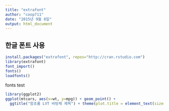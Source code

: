 ```yaml
---
title: "extrafont"
author: "coop711"
date: "2015년 9월 8일"
output: html_document
---
```


한글 폰트 사용
--------------

```r
install.packages("extrafont", repos="http://cran.rstudio.com")
library(extrafont)
font_import()
fonts()
loadfonts()
```

fonts test

```r
library(ggplot2)
ggplot(mtcars, aes(x=wt, y=mpg)) + geom_point() +
  ggtitle("함초롬 LVT 바탕체 제목") + theme(plot.title = element_text(size=14, family="HCR Batang LVT"))
```